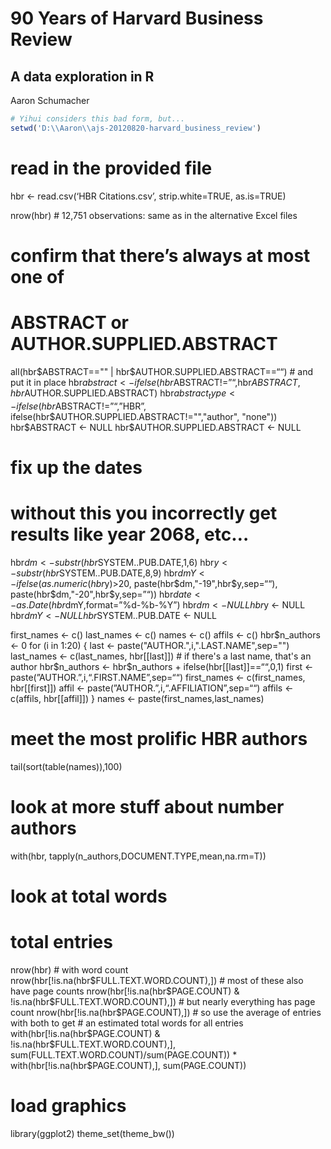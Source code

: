 # 90 Years of Harvard Business Review
## A data exploration in R
Aaron Schumacher

```r
# Yihui considers this bad form, but...
setwd('D:\\Aaron\\ajs-20120820-harvard_business_review')

```


# read in the provided file
hbr <- read.csv('HBR Citations.csv',
              strip.white=TRUE,
              as.is=TRUE)

nrow(hbr)
# 12,751 observations: same as in the alternative Excel files

# confirm that there's always at most one of
# ABSTRACT or AUTHOR.SUPPLIED.ABSTRACT
all(hbr$ABSTRACT=="" | hbr$AUTHOR.SUPPLIED.ABSTRACT=="")
# and put it in place
hbr$abstract <- ifelse(hbr$ABSTRACT!="",hbr$ABSTRACT,hbr$AUTHOR.SUPPLIED.ABSTRACT)
hbr$abstract_type <- ifelse(hbr$ABSTRACT!="","HBR",
                            ifelse(hbr$AUTHOR.SUPPLIED.ABSTRACT!="","author",
                                   "none"))
hbr$ABSTRACT <- NULL
hbr$AUTHOR.SUPPLIED.ABSTRACT <- NULL

# fix up the dates
# without this you incorrectly get results like year 2068, etc...
hbr$dm <- substr(hbr$SYSTEM..PUB.DATE,1,6)
hbr$y <- substr(hbr$SYSTEM..PUB.DATE,8,9)
hbr$dmY <- ifelse(as.numeric(hbr$y)>20,
                  paste(hbr$dm,"-19",hbr$y,sep=""),
                  paste(hbr$dm,"-20",hbr$y,sep=""))
hbr$date <- as.Date(hbr$dmY,format="%d-%b-%Y")
hbr$dm <- NULL
hbr$y <- NULL
hbr$dmY <-NULL
hbr$SYSTEM..PUB.DATE <- NULL


first_names <- c()
last_names <- c()
names <- c()
affils <- c()
hbr$n_authors <- 0
for (i in 1:20) {
  last <- paste("AUTHOR.",i,".LAST.NAME",sep="")
  last_names <- c(last_names, hbr[[last]])
  # if there's a last name, that's an author
  hbr$n_authors <- hbr$n_authors + ifelse(hbr[[last]]=="",0,1)
  first <- paste("AUTHOR.",i,".FIRST.NAME",sep="")
  first_names <- c(first_names, hbr[[first]])
  affil <- paste("AUTHOR.",i,".AFFILIATION",sep="")
  affils <- c(affils, hbr[[affil]])
}
names <- paste(first_names,last_names)

# meet the most prolific HBR authors
tail(sort(table(names)),100)

# look at more stuff about number authors
with(hbr, tapply(n_authors,DOCUMENT.TYPE,mean,na.rm=T))

# look at total words
# total entries
nrow(hbr)
# with word count
nrow(hbr[!is.na(hbr$FULL.TEXT.WORD.COUNT),])
# most of these also have page counts
nrow(hbr[!is.na(hbr$PAGE.COUNT) & !is.na(hbr$FULL.TEXT.WORD.COUNT),])
# but nearly everything has page count
nrow(hbr[!is.na(hbr$PAGE.COUNT),])
# so use the average of entries with both to get
# an estimated total words for all entries
with(hbr[!is.na(hbr$PAGE.COUNT) & !is.na(hbr$FULL.TEXT.WORD.COUNT),], 
     sum(FULL.TEXT.WORD.COUNT)/sum(PAGE.COUNT)) * 
       with(hbr[!is.na(hbr$PAGE.COUNT),], sum(PAGE.COUNT))

# load graphics
library(ggplot2)
theme_set(theme_bw())